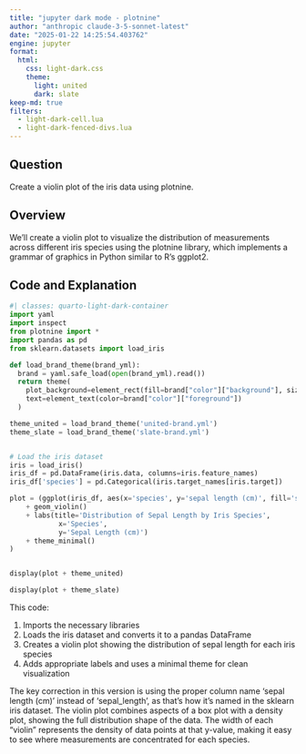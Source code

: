 ```yaml
---
title: "jupyter dark mode - plotnine"
author: "anthropic claude-3-5-sonnet-latest"
date: "2025-01-22 14:25:54.403762"
engine: jupyter
format:
  html:
    css: light-dark.css
    theme:
      light: united
      dark: slate
keep-md: true
filters:
  - light-dark-cell.lua
  - light-dark-fenced-divs.lua
---
```


## Question
Create a violin plot of the iris data using plotnine.

## Overview
We'll create a violin plot to visualize the distribution of measurements across different iris species using the plotnine library, which implements a grammar of graphics in Python similar to R's ggplot2.

## Code and Explanation

```python
#| classes: quarto-light-dark-container
import yaml
import inspect
from plotnine import *
import pandas as pd
from sklearn.datasets import load_iris

def load_brand_theme(brand_yml):
  brand = yaml.safe_load(open(brand_yml).read())
  return theme(
    plot_background=element_rect(fill=brand["color"]["background"], size=0),
    text=element_text(color=brand["color"]["foreground"])
  )

theme_united = load_brand_theme('united-brand.yml')
theme_slate = load_brand_theme('slate-brand.yml')


# Load the iris dataset
iris = load_iris()
iris_df = pd.DataFrame(iris.data, columns=iris.feature_names)
iris_df['species'] = pd.Categorical(iris.target_names[iris.target])

plot = (ggplot(iris_df, aes(x='species', y='sepal length (cm)', fill='species'))
    + geom_violin()
    + labs(title='Distribution of Sepal Length by Iris Species',
            x='Species',
            y='Sepal Length (cm)')
    + theme_minimal()
)


display(plot + theme_united)

display(plot + theme_slate)
```

This code:

1. Imports the necessary libraries
2. Loads the iris dataset and converts it to a pandas DataFrame
3. Creates a violin plot showing the distribution of sepal length for each iris species
4. Adds appropriate labels and uses a minimal theme for clean visualization

The key correction in this version is using the proper column name 'sepal length (cm)' instead of 'sepal_length', as that's how it's named in the sklearn iris dataset. The violin plot combines aspects of a box plot with a density plot, showing the full distribution shape of the data. The width of each "violin" represents the density of data points at that y-value, making it easy to see where measurements are concentrated for each species.